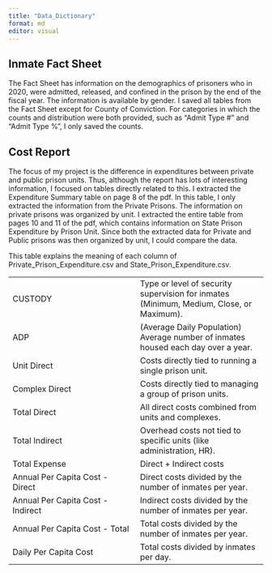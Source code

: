 ```yaml
---
title: "Data_Dictionary"
format: md
editor: visual
---
```


## Inmate Fact Sheet

The Fact Sheet has information on the demographics of prisoners who in 2020, were admitted, released, and confined in the prison by the end of the fiscal year. The information is available by gender. I saved all tables from the Fact Sheet except for County of Conviction. For categories in which the counts and distribution were both provided, such as "Admit Type \#" and "Admit Type %", I only saved the counts.

## Cost Report

The focus of my project is the difference in expenditures between private and public prison units. Thus, although the report has lots of interesting information, I focused on tables directly related to this. I extracted the Expenditure Summary table on page 8 of the pdf. In this table, I only extracted the information from the Private Prisons. The information on private prisons was organized by unit. I extracted the entire table from pages 10 and 11 of the pdf, which contains information on State Prison Expenditure by Prison Unit. Since both the extracted data for Private and Public prisons was then organized by unit, I could compare the data.

This table explains the meaning of each column of Private_Prison_Expenditure.csv and State_Prison_Expenditure.csv.

|  |  |
|----|----|
| CUSTODY | Type or level of security supervision for inmates (Minimum, Medium, Close, or Maximum). |
| ADP | (Average Daily Population) Average number of inmates housed each day over a year. |
| Unit Direct | Costs directly tied to running a single prison unit. |
| Complex Direct | Costs directly tied to managing a group of prison units. |
| Total Direct | All direct costs combined from units and complexes. |
| Total Indirect | Overhead costs not tied to specific units (like administration, HR). |
| Total Expense | Direct + Indirect costs |
| Annual Per Capita Cost - Direct | Direct costs divided by the number of inmates per year. |
| Annual Per Capita Cost - Indirect | Indirect costs divided by the number of inmates per year. |
| Annual Per Capita Cost - Total | Total costs divided by the number of inmates per year. |
| Daily Per Capita Cost | Total costs divided by inmates per day. |

